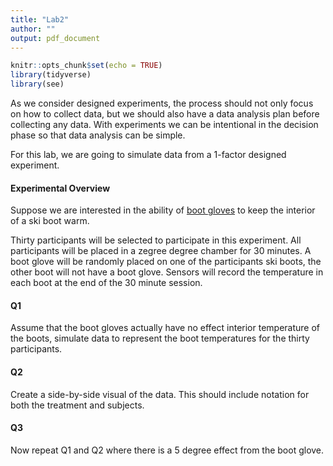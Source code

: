 ```yaml
---
title: "Lab2"
author: ""
output: pdf_document
---
```


```r
knitr::opts_chunk$set(echo = TRUE)
library(tidyverse)
library(see)
```

As we consider designed experiments, the process should not only focus on how to collect data, but we should also have a data analysis plan before collecting any data. With experiments we can be intentional in the decision phase so that data analysis can be simple.

For this lab, we are going to simulate data from a 1-factor designed experiment. 


#### Experimental Overview

Suppose we are interested in the ability of [boot gloves](https://www.rei.com/product/891156/dryguy-boot-gloves) to keep the interior of a ski boot warm.

Thirty participants will be selected to participate in this experiment. All participants will be placed in a zegree degree chamber for 30 minutes. A boot glove will be randomly placed on one of the participants ski boots, the other boot will not have a boot glove. Sensors will record the temperature in each boot at the end of the 30 minute session.

#### Q1
Assume that the boot gloves actually have no effect interior temperature of the boots, simulate data to represent the boot temperatures for the thirty participants.

#### Q2
Create a side-by-side visual of the data. This should include notation for both the treatment and subjects.



#### Q3
Now repeat Q1 and Q2 where there is a 5 degree effect from the boot glove.

